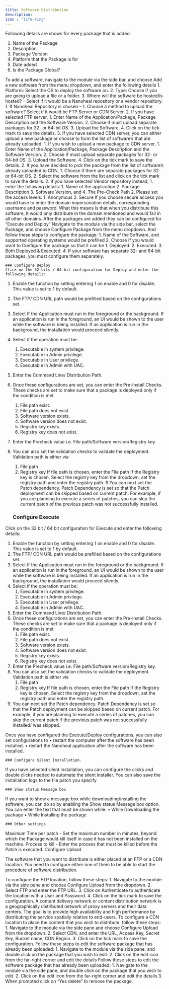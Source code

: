---
title: Software Distribution
description: 
icon : "life-ring" 
---
Following details are shows for every package that is added:
1.	Name of the Package
2.	Description
3.	Package Version
4.	Platform that the Package is for
5.	Date added
6.	Is the Package Global?


<Tabs>
  <Tab title="Add a Software package">
To add a software, navigate to the module via the side bar, and choose Add a new software from the menu dropdown, and enter the following details
1. Platform: Select the OS to deploy the software on.
2. Type: Choose if you are going to upload a file or a folder.
3. Where will the software be hosted/is hosted? - Select if it would be a Nanoheal repository or a vendor repository.
    1.	If Nanoheal Repository is chosen –
        1.	Choose a method to upload the software? Select if it would be FTP Server or CDN Server.
        2.	If you have selected FTP server,
            1.	Enter Name of the Application/Package, Package Description and the Software Version.
            2.	Choose if must upload separate packages for 32- or 64-bit OS.
            3.	Upload the Software.
            4.	Click on the tick mark to save the details.
        3.	If you have selected CDN server, you can either upload a new package or choose to form the list of software’s that are already uploaded.
            1.	If you wish to upload a new package to CDN server,
                1.	Enter Name of the Application/Package, Package Description and the Software Version.
                2.	Choose if must upload separate packages for 32- or 64-bit OS.
                3.	Upload the Software.
                4.	Click on the tick mark to save the details.
            2.	If you have decided to pick the package from the list of software’s already uploaded to CDN,
                1.	Choose if there are separate packages for 32- or 64-bit OS.
                2.	Select the software from the list and click on the tick mark to save the details.
    2.	If you have selected Vendor repository instead,
        1.	enter the following details:
            1.	Name of the application
            2.	Package Description
            3.	Software Version, and
            4.	The Pre-Check Path
        2.	Please set the access levels:
            1.	Anonymous
            2.	Secure
            If you choose secure access you would have to enter the domain impersonation details, corresponding username and password. What this means is that when you distribute this software, it would only distribute in the domain mentioned and would fail in all other domains.

  </Tab>
  <Tab title="Configure Software for Distribution">
After the packages are added they can be configured for “Execute and Deploy”
Navigate to the module via the side bar, select the Package, and choose Configure Package from the menu dropdown. And follow these steps to configure the package:
1. Name of the Software, and supported operating systems would be prefilled
2. Choose if you would want to Configure the package so that it can be
    1. Deployed.
    2. Executed.
    3. Both Deployed & Executed.
4. If your software has separate 32- and 64-bit packages, you must configure them separately.

    ### Configure Deploy
    Click on the 32 bits / 64-bit configuration for Deploy and enter the following details:
1. Enable the function by setting entering 1 on enable and 0 for disable. This value is set to 1 by default.
2. The FTP/ CDN URL path would be prefilled based on the configurations set.
3. Select If the Application must run in the foreground or the background. If an application is run in the foreground, an UI would be shown to the user while the software is being installed. If an application is run in the background, the installation would proceed silently.
4. Select if the operation must be:
    1. Executable in system privilege.
    2. Executable in Admin privilege.
    3. Executable in User privilege.
    4. Executable in Admin with UAC.
5. Enter the Command Line/ Distribution Path.
6. Once these configurations are set, you can enter the Pre-Install Checks. These checks are set to make sure that a package is deployed only if the condition is met
    1. File path exist.
    2. File path does not exist.
    3. Software version exists.
    4. Software version does not exist.
    5. Registry key exists.
    6. Registry key does not exist.
7. Enter the Precheck value i.e. File path/Software version/Registry key.
8. You can also set the validation checks to validate the deployment. Validation path is either via
    1. File path
    2. Registry key
    If file path is chosen, enter the File path
    If the Registry key is chosen, Select the registry key from the dropdown, set the registry path and enter the registry path.
9.You can next set the Patch dependency.
Patch Dependency is set so that the Patch deployment can be skipped based on current patch. For example, if you are planning to execute a series of patches, you can skip the current patch of the previous patch was not successfully installed.

    ### Configure Execute
Click on the 32 bit / 64 bit configuration for Execute and enter the following details:
1. Enable the function by setting entering 1 on enable and 0 for disable. This value is set to 1 by default.
2. The FTP/ CDN URL path would be prefilled based on the configurations set.
3. Select If the Application must run in the foreground or the background. If an application is run in the foreground, an UI would be shown to the user while the software is being installed. If an application is run in the background, the installation would proceed silently.
4. Select if the operation must be:
    1. Executable in system privilege.
    2. Executable in Admin privilege.
    3. Executable in User privilege.
    4. Executable in Admin with UAC.
5. Enter the Command Line/ Distribution Path.
6. Once these configurations are set, you can enter the Pre-Install Checks. These checks are set to make sure that a package is deployed only if the condition is met
    1. File path exist.
    2. File path does not exist.
    3. Software version exists.
    4. Software version does not exist.
    5. Registry key exists.
    6. Registry key does not exist.
7. Enter the Precheck value i.e. File path/Software version/Registry key.
8. You can also set the validation checks to validate the deployment. Validation path is either via
    1. File path
    2. Registry key
    If file path is chosen, enter the File path
    If the Registry key is chosen, Select the registry key from the dropdown, set the registry path and enter the registry path.
9. You can next set the Patch dependency.
    Patch Dependency is set so that the Patch deployment can be skipped based on current patch. For example, if you are planning to execute a series of patches, you can skip the current patch if the previous patch was not successfully installed/ was skipped.

Once you have configured the Execute/Deploy configurations, you can also set configurations to
•	restart the computer after the software has been installed.
•	restart the Nanoheal application after the software has been installed.


    ### Configure Silent Installation.
If you have selected silent installation, you can configure the clicks and double clicks needed to automate the silent installer.
You can also save the installation logs to the file patch you specify


    ### Show status Message box 
If you want to show a message box while downloading/installing the software, you can do so by enabling the Show status Message box option.
You can enter the text that must be shown while:
•	While Downloading the package
•	While Installing the package

    ### Other settings
Maximum Time per patch - Set the maximum number in minutes, beyond which the Package would kill itself in case it has not been installed on the machine.
Process to kill - Enter the process that must be killed before the Patch is executed. Configure Upload

The software that you want to distribute is either placed at an FTP or a CDN location. You need to configure either one of them to be able to start the procedure of software distribution.

  </Tab>


  <Tab title="FTP configuration">
  To configure the FTP location, follow these steps:
1. Navigate to the module via the side pane and choose Configure Upload from the dropdown.
2. Select FTP and enter the FTP URL.
3. Click on Authenticate to authenticate the location with a User and Password.
4. Click on the tick mark to save the configuration.
  </Tab>

  <Tab title="CDN configuration">
  A content delivery network or content distribution network is a geographically distributed network of proxy servers and their data centers. The goal is to provide high availability and high performance by distributing the service spatially relative to end-users. To configure a CDN location to place the content that you wish to distribute, follow these steps:
1. Navigate to the module via the side pane and choose Configure Upload from the dropdown.
2. Select CDN, and enter the URL, Access Key, Secret Key, Bucket name, CDN Region.
3. Click on the tick mark to save the configuration.
  </Tab>

  <Tab title="Edit a package">
  Follow these steps to edit the software package that has already been uploaded:
1. Navigate to the module via the side pane, and double click on the package that you wish to edit.
2. Click on the edit icon from the far-right corner and edit the details
  </Tab>

  <Tab title="Delete a package">
  Follow these steps to edit the software package that has already been uploaded:
1. Navigate to the module via the side pane, and double click on the package that you wish to edit.
2. Click on the edit icon from the far-right corner and edit the details
3. When prompted click on “Yes delete” to remove the package.
  </Tab>

</Tabs>